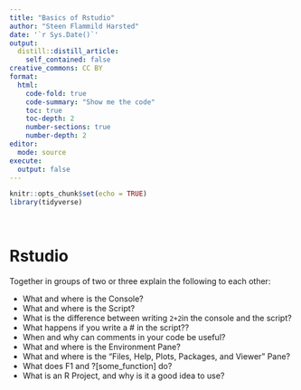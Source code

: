 ```yaml
---
title: "Basics of Rstudio"
author: "Steen Flammild Harsted"
date: '`r Sys.Date()`'
output:
  distill::distill_article:
    self_contained: false
creative_commons: CC BY
format:
  html: 
    code-fold: true
    code-summary: "Show me the code"
    toc: true
    toc-depth: 2
    number-sections: true
    number-depth: 2
editor: 
  mode: source
execute: 
  output: false
---
```


```r
knitr::opts_chunk$set(echo = TRUE)
library(tidyverse)
```

\ \ \ 

# Rstudio
Together in groups of two or three explain the following to each other:

* What and where is the Console? 
* What and where is the Script?
* What is the difference between writing `2+2`in the console and the script?
* What happens if you write a # in the script??
* When and why can comments in your code be useful? 
* What and where is the Environment Pane?
* What and where is the "Files, Help, Plots, Packages, and Viewer" Pane?
* What does F1 and ?[some_function] do?
* What is an R Project, and why is it a good idea to use?

<br>


\ \ \ 


<script src="https://giscus.app/client.js"
        data-repo="sorenoneill/r4phd"
        data-repo-id="R_kgDOJ9etDQ"
        data-category="Announcements"
        data-category-id="DIC_kwDOJ9etDc4CYApF"
        data-mapping="pathname"
        data-strict="0"
        data-reactions-enabled="0"
        data-emit-metadata="0"
        data-input-position="bottom"
        data-theme="cobalt"
        data-lang="en"
        crossorigin="anonymous"
        async>
</script>